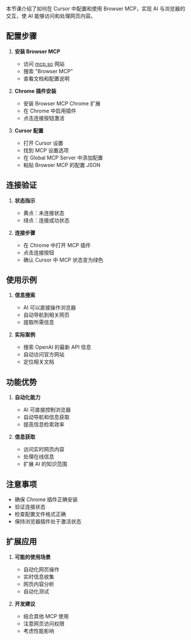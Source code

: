 本节课介绍了如何在 Cursor 中配置和使用 Browser MCP，实现 AI 与浏览器的交互，使 AI 能够访问和处理网页内容。

## 配置步骤

1. **安装 Browser MCP**
   - 访问 [mcp.so](https://mcp.so) 网站
   - 搜索 "Browser MCP"
   - 查看文档和配置说明

2. **Chrome 插件安装**
   - 安装 Browser MCP Chrome 扩展
   - 在 Chrome 中启用插件
   - 点击连接按钮激活

3. **Cursor 配置**
   - 打开 Cursor 设置
   - 找到 MCP 设置选项
   - 在 Global MCP Server 中添加配置
   - 粘贴 Browser MCP 的配置 JSON

## 连接验证

1. **状态指示**
   - 黄点：未连接状态
   - 绿点：连接成功状态

2. **连接步骤**
   - 在 Chrome 中打开 MCP 插件
   - 点击连接按钮
   - 确认 Cursor 中 MCP 状态变为绿色

## 使用示例

1. **信息搜索**
   - AI 可以直接操作浏览器
   - 自动导航到相关网页
   - 提取所需信息

2. **实际案例**
   - 搜索 OpenAI 的最新 API 信息
   - 自动访问官方网站
   - 定位相关文档

## 功能优势

1. **自动化能力**
   - AI 可直接控制浏览器
   - 自动导航和信息获取
   - 提高信息检索效率

2. **信息获取**
   - 访问实时网页内容
   - 处理在线信息
   - 扩展 AI 的知识范围

## 注意事项

- 确保 Chrome 插件正确安装
- 验证连接状态
- 检查配置文件格式正确
- 保持浏览器插件处于激活状态

## 扩展应用

1. **可能的使用场景**
   - 自动化网页操作
   - 实时信息收集
   - 网页内容分析
   - 自动化测试

2. **开发建议**
   - 结合其他 MCP 使用
   - 注意网页访问权限
   - 考虑性能影响
